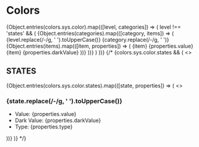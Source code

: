 
<Meta title="Docs/Style/Colors" />

# Colors 
<gds-flex direction="column" gap="2xl">
  {Object.entries(colors.sys.color).map(([level, categories]) => (
    level !== 'states' && (
      <gds-flex direction="column" gap="2xl">
        <gds-flex gap="2xl" direction="column">
            {Object.entries(categories).map(([category, items]) => (
                <gds-flex gap="s" direction="column">
                    <gds-text tag="h4">{level.replace(/-/g, ' ').toUpperCase()} {category.replace(/-/g, ' ')}</gds-text>
                    <gds-flex direction="row" gap="s">
                        {Object.entries(items).map(([item, properties]) => (
                            <gds-flex direction="column" gap="s">
                                <gds-card border="3xs/l2-stroke-tertiary" radius="s" padding="xs" width="20ch">
                                    <gds-flex gap="xs" align="center" >
                                        <gds-theme color-scheme="auto">
                                            <gds-card 
                                                height="40px" 
                                                width="40px" 
                                                radius="xs" 
                                                border="3xs/l2-stroke-tertiary"
                                                background={level + "-" + category + "-" + item}
                                            />
                                        </gds-theme>
                                        <gds-flex direction="column" gap="3xs" align="start">
                                            <gds-text tag="small">{item}</gds-text>
                                            <gds-text tag="small" transform="uppercase">{properties.value}</gds-text>
                                        </gds-flex>
                                    </gds-flex>
                                </gds-card>   
                                <gds-card border="3xs/l2-stroke-tertiary" radius="s" padding="xs" width="20ch">
                                    <gds-flex gap="xs" align="center" justify="start">
                                        <gds-theme color-scheme="dark">
                                            <gds-card 
                                                height="40px" 
                                                width="40px" 
                                                radius="xs" 
                                                border="3xs/l2-stroke-tertiary"
                                                background={level + "-" + category + "-" + item}
                                            />
                                        </gds-theme>
                                        <gds-flex direction="column" gap="3xs" align="start">
                                            <gds-text tag="small">{item}</gds-text>
                                            <gds-text tag="small" transform="uppercase">{properties.darkValue}</gds-text>
                                        </gds-flex>
                                    </gds-flex>
                                </gds-card>
                            </gds-flex>
                        ))}
                    </gds-flex>
                </gds-flex>
            ))}
        </gds-flex>
      </gds-flex>
    )
  ))}
</gds-flex>
  {/* {colors.sys.color.states && (
    <>
      <h2>STATES</h2>
      {Object.entries(colors.sys.color.states).map(([state, properties]) => (
        <>
          <h3>{state.replace(/-/g, ' ').toUpperCase()}</h3>
          <ul>
            <li>Value: {properties.value}</li>
            <li>Dark Value: {properties.darkValue}</li>
            <li>Type: {properties.type}</li>
          </ul>
        </>
      ))}
    </>
  )} */}